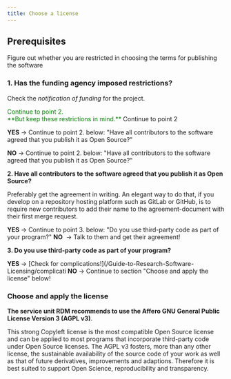```yaml
---
title: Choose a license
---
```



## Prerequisites

Figure out whether you are restricted in choosing the terms for publishing the
software

### 1. Has the funding agency imposed restrictions?

Check the *notification of funding* for the project.

<CardGrid>
  <Card title="YES" style="color:green;" icon="approve-check">
    Continue to point 2.<br />
    **But keep these restrictions in mind.**
  </Card>
  <Card title="NO" icon="close">
    Continue to point 2
  </Card>
</CardGrid>

**YES** -> Continue to point 2. below: "Have all contributors to the software agreed that you publish it as Open Source?"


**NO** -> Continue to point 2. below: "Have all contributors to the software agreed that you publish it as Open Source?"

**2. Have all contributors to the software agreed that you publish it as Open Source?**

Preferably get the agreement in writing. An elegant way to do that, if you develop on a repository hosting platform such as GitLab or GitHub, is to require new contributors to add their name to the agreement-document with their first merge request.

**YES** -> Continue to point 3. below: "Do you use third-party code as part of your program?"
**NO**&nbsp; ->  Talk to them and get their agreement!

**3. Do you use third-party code as part of your program?**

**YES** -> [Check for complications!](/Guide-to-Research-Software-Licensing/complicati
**NO** -> Continue to section  "Choose and apply the license" below!

### Choose and apply the license

**The service unit RDM recommends to use the Affero GNU General Public License Version 3 (AGPL v3)**.

This strong Copyleft license is the most compatible Open Source license and can be applied to most programs that incorporate third-party code under Open Source licenses. The AGPL v3 fosters, more than any other license, the sustainable availability of the source code of your work as well as that of future derivatives, improvements and adaptions. Therefore it is best suited to support Open Science, reproducibility and transparency.
